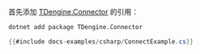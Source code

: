 首先添加 [TDengine.Connector](https://www.nuget.org/packages/TDengine.Connector/) 的引用：

```bash
dotnet add package TDengine.Connector
```

```csharp
{{#include docs-examples/csharp/ConnectExample.cs}}
```
